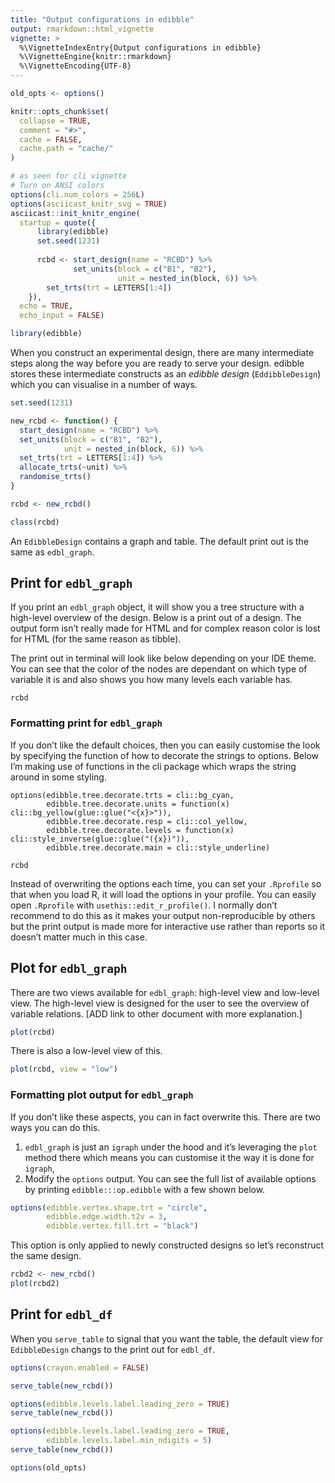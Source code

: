 ```yaml
---
title: "Output configurations in edibble"
output: rmarkdown::html_vignette
vignette: >
  %\VignetteIndexEntry{Output configurations in edibble}
  %\VignetteEngine{knitr::rmarkdown}
  %\VignetteEncoding{UTF-8}
---
```


```r
old_opts <- options()
```


```r
knitr::opts_chunk$set(
  collapse = TRUE,
  comment = "#>",
  cache = FALSE,
  cache.path = "cache/"
)

# as seen for cli vignette
# Turn on ANSI colors
options(cli.num_colors = 256L)
options(asciicast_knitr_svg = TRUE)
asciicast::init_knitr_engine(
  startup = quote({
      library(edibble)
      set.seed(1231) 
      
      rcbd <- start_design(name = "RCBD") %>% 
              set_units(block = c("B1", "B2"),
                        unit = nested_in(block, 6)) %>% 
        set_trts(trt = LETTERS[1:4])
    }),
  echo = TRUE,
  echo_input = FALSE)
```


```r
library(edibble)
```

When you construct an experimental design, there are many intermediate steps along the way before you are ready to serve your design. edibble stores these intermediate constructs as an *edibble design* (`EddibbleDesign`) which you can visualise in a number of ways. 

```r
set.seed(1231) 

new_rcbd <- function() {
  start_design(name = "RCBD") %>%
  set_units(block = c("B1", "B2"),
            unit = nested_in(block, 6)) %>%
  set_trts(trt = LETTERS[1:4]) %>%
  allocate_trts(~unit) %>%
  randomise_trts()
}

rcbd <- new_rcbd()

class(rcbd)
```

An `EdibbleDesign` contains a graph and table. The default print out is the same as `edbl_graph`. 


## Print for `edbl_graph`

If you print an `edbl_graph` object, it will show you a tree structure with a high-level overview of the design. Below is a print out of a design. The output form isn't really made for HTML and for complex reason color is lost for HTML (for the same reason as tibble).


The print out in terminal will look like below depending on your IDE theme. You can see that the color of the nodes are dependant on which type of variable it is and also shows you how many levels each variable has.


```asciicast
rcbd
```

### Formatting print for `edbl_graph`

If you don't like the default choices, then you can easily customise the look by specifying the function of how to decorate the strings to options. Below I'm making use of functions in the cli package which wraps the string around in some styling.  

```asciicast
options(edibble.tree.decorate.trts = cli::bg_cyan,
        edibble.tree.decorate.units = function(x) cli::bg_yellow(glue::glue("<{x}>")),
        edibble.tree.decorate.resp = cli::col_yellow,
        edibble.tree.decorate.levels = function(x) cli::style_inverse(glue::glue("({x})")),
        edibble.tree.decorate.main = cli::style_underline)

rcbd
```


Instead of overwriting the options each time, you can set your `.Rprofile` so that when you load R, it will load the options in your profile. You can easily open `.Rprofile` with `usethis::edit_r_profile()`. I normally don't recommend to do this as it makes your output non-reproducible by others but the print output is made more for interactive use rather than reports so it doesn't matter much in this case. 

## Plot for `edbl_graph`

There are two views available for `edbl_graph`: high-level view and low-level view. The high-level view is designed for the user to see the overview of variable relations. [ADD link to other document with more explanation.]

```r
plot(rcbd)
```

There is also a low-level view of this.

```r
plot(rcbd, view = "low")
```

### Formatting plot output for `edbl_graph`

If you don't like these aspects, you can in fact overwrite this. There are two ways you can do this. 

1. `edbl_graph` is just an `igraph` under the hood and it's leveraging the `plot` method there which means you can customise it the way it is done for `igraph`,
2. Modify the `options` output. You can see the full list of available options by printing `edibble:::op.edibble` with a few shown below.

```r
options(edibble.vertex.shape.trt = "circle",
        edibble.edge.width.t2v = 3,
        edibble.vertex.fill.trt = "black")
```

This option is only applied to newly constructed designs so let's reconstruct the same design.

```r
rcbd2 <- new_rcbd()
plot(rcbd2)
```

## Print for `edbl_df`

When you `serve_table` to signal that you want the table, the default view for `EdibbleDesign` changs to the print out for `edbl_df`. 

```r
options(crayon.enabled = FALSE)
```


```r
serve_table(new_rcbd())
```

```r
options(edibble.levels.label.leading_zero = TRUE)
serve_table(new_rcbd())
```

```r
options(edibble.levels.label.leading_zero = TRUE,
        edibble.levels.label.min_ndigits = 5)
serve_table(new_rcbd())
```

```r
options(old_opts)
```
